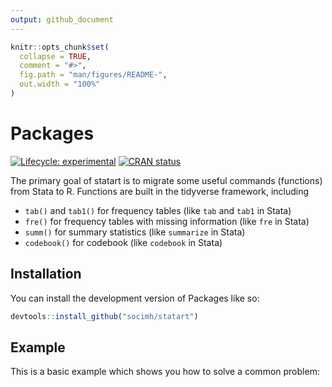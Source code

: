 ```yaml
---
output: github_document
---
```


<!-- README.md is generated from README.Rmd. Please edit that file -->

```r
knitr::opts_chunk$set(
  collapse = TRUE,
  comment = "#>",
  fig.path = "man/figures/README-",
  out.width = "100%"
)
```

# Packages

<!-- badges: start -->

[![Lifecycle: experimental](https://img.shields.io/badge/lifecycle-experimental-orange.svg)](https://lifecycle.r-lib.org/articles/stages.html#experimental) [![CRAN status](https://www.r-pkg.org/badges/version/Packages)](https://CRAN.R-project.org/package=Packages)

<!-- badges: end -->

The primary goal of statart is to migrate some useful commands (functions) from Stata to R. Functions are built in the tidyverse framework, including

-   `tab()` and `tab1()` for frequency tables (like `tab` and `tab1` in Stata)
-   `fre()` for frequency tables with missing information (like `fre` in Stata)
-   `summ()` for summary statistics (like `summarize` in Stata)
-   `codebook()` for codebook (like `codebook` in Stata)

## Installation

You can install the development version of Packages like so:

``` r
devtools::install_github("socimh/statart")
```

## Example

This is a basic example which shows you how to solve a common problem: